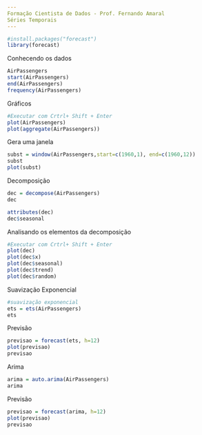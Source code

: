 ---
Formação Cientista de Dados - Prof. Fernando Amaral
Séries Temporais
---

```{r}
#install.packages("forecast")
library(forecast)
```
Conhecendo os dados
```{r}
AirPassengers
start(AirPassengers)
end(AirPassengers)
frequency(AirPassengers)
```
Gráficos
```{r}
#Executar com Crtrl+ Shift + Enter
plot(AirPassengers)
plot(aggregate(AirPassengers))
```
Gera uma janela
```{r}
subst = window(AirPassengers,start=c(1960,1), end=c(1960,12))
subst
plot(subst)
```
Decomposição
```{r}
dec = decompose(AirPassengers)
dec
```


```{r}
attributes(dec)
dec$seasonal
```
Analisando os elementos da decomposição
```{r}
#Executar com Crtrl+ Shift + Enter
plot(dec)
plot(dec$x)
plot(dec$seasonal)
plot(dec$trend)
plot(dec$random)
```
Suavização Exponencial
```{r}
#suavização exponencial
ets = ets(AirPassengers)
ets
```
Previsão
```{r}
previsao = forecast(ets, h=12)
plot(previsao)
previsao
```
Arima
```{r}
arima = auto.arima(AirPassengers)
arima
```
Previsão
```{r}
previsao = forecast(arima, h=12)
plot(previsao)
previsao
```
